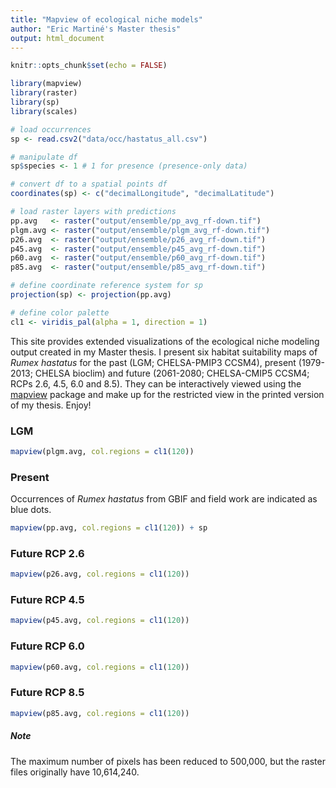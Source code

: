 ```yaml
---
title: "Mapview of ecological niche models"
author: "Eric Martiné's Master thesis"
output: html_document
---
```


```r
knitr::opts_chunk$set(echo = FALSE)
```

```r
library(mapview)
library(raster)
library(sp)
library(scales)

# load occurrences
sp <- read.csv2("data/occ/hastatus_all.csv")

# manipulate df
sp$species <- 1 # 1 for presence (presence-only data)

# convert df to a spatial points df
coordinates(sp) <- c("decimalLongitude", "decimalLatitude")

# load raster layers with predictions
pp.avg   <- raster("output/ensemble/pp_avg_rf-down.tif")
plgm.avg <- raster("output/ensemble/plgm_avg_rf-down.tif")
p26.avg  <- raster("output/ensemble/p26_avg_rf-down.tif")
p45.avg  <- raster("output/ensemble/p45_avg_rf-down.tif")
p60.avg  <- raster("output/ensemble/p60_avg_rf-down.tif")
p85.avg  <- raster("output/ensemble/p85_avg_rf-down.tif")

# define coordinate reference system for sp
projection(sp) <- projection(pp.avg)

# define color palette
cl1 <- viridis_pal(alpha = 1, direction = 1)
```



This site provides extended visualizations of the ecological niche modeling output created in my Master thesis. I present six habitat suitability maps of *Rumex hastatus* for the past (LGM; CHELSA-PMIP3 CCSM4), present (1979-2013; CHELSA bioclim) and future (2061-2080; CHELSA-CMIP5 CCSM4; RCPs 2.6, 4.5, 6.0 and 8.5). They can be interactively viewed using the [mapview](https://r-spatial.github.io/mapview/) package and make up for the restricted view in the printed version of my thesis. Enjoy!



### LGM
```r
mapview(plgm.avg, col.regions = cl1(120))
```



### Present
Occurrences of *Rumex hastatus* from GBIF and field work are indicated as blue dots.
```r
mapview(pp.avg, col.regions = cl1(120)) + sp
```



### Future RCP 2.6
```r
mapview(p26.avg, col.regions = cl1(120))
```



### Future RCP 4.5
```r
mapview(p45.avg, col.regions = cl1(120))
```



### Future RCP 6.0
```r
mapview(p60.avg, col.regions = cl1(120))
```



### Future RCP 8.5
```r
mapview(p85.avg, col.regions = cl1(120))
```



##### Note
The maximum number of pixels has been reduced to 500,000, but the raster files originally have 10,614,240.